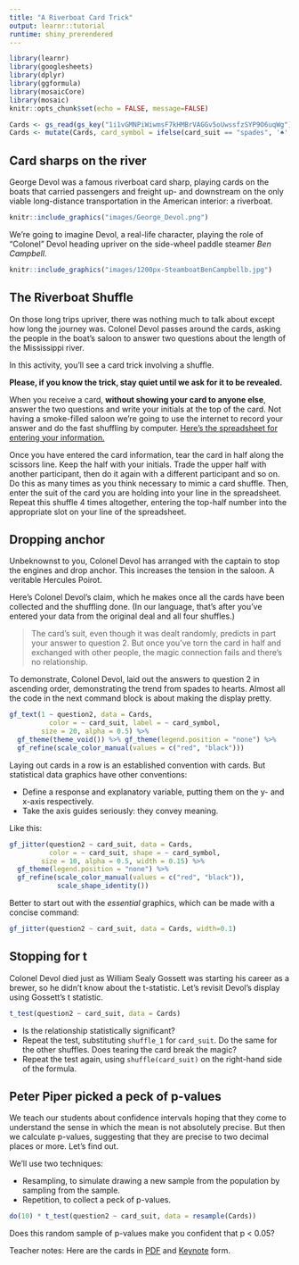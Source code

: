 ```yaml
---
title: "A Riverboat Card Trick"
output: learnr::tutorial
runtime: shiny_prerendered
---
```


```r
library(learnr)
library(googlesheets)
library(dplyr)
library(ggformula)
library(mosaicCore)
library(mosaic)
knitr::opts_chunk$set(echo = FALSE, message=FALSE)
```

```r
Cards <- gs_read(gs_key("1i1vGMNPiWiwmsF7kHMBrVAGGv5oUwssfzSYP9O6uqWg"))
Cards <- mutate(Cards, card_symbol = ifelse(card_suit == "spades", '♠', '♥'))
```

## Card sharps on the river

George Devol was a famous riverboat card sharp, playing cards on the boats that carried passengers and freight up- and downstream on the only viable long-distance transportation in the American interior: a riverboat. 

```r
knitr::include_graphics("images/George_Devol.png")
```

We're going to imagine Devol, a real-life character, playing the role of "Colonel" Devol heading upriver on the side-wheel paddle steamer *Ben Campbell*.

```r
knitr::include_graphics("images/1200px-SteamboatBenCampbellb.jpg")
```

## The Riverboat Shuffle

On those long trips upriver, there was nothing much to talk about except how long the journey was. Colonel Devol passes around the cards, asking the people in the boat's saloon to answer two questions about the length of the Mississippi river.

In this activity, you'll see a card trick involving a shuffle.

**Please, if you know the trick, stay quiet until we ask for it to be revealed.**

When you receive a card, **without showing your card to anyone else**, answer the two questions and write your initials at the top of the card. Not having a smoke-filled saloon we're going to use the internet to record your answer and do the fast shuffling by computer. [Here's the spreadsheet for entering your information.](https://docs.google.com/spreadsheets/d/1i1vGMNPiWiwmsF7kHMBrVAGGv5oUwssfzSYP9O6uqWg/edit?usp=sharing)

Once you have entered the card information, tear the card in half along the scissors line. Keep the half with your initials. Trade the upper half with another participant, then do it again with a different participant and so on. Do this as many times as you think necessary to mimic a card shuffle. Then, enter the suit of the card you are holding into your line in the spreadsheet. Repeat this shuffle 4 times altogether, entering the top-half number into the appropriate slot on your line of the spreadsheet.

## Dropping anchor

Unbeknownst to you, Colonel Devol has arranged with the captain to stop the engines and drop anchor. This increases the tension in the saloon. A veritable Hercules Poirot.

Here's Colonel Devol's claim, which he makes once all the cards have been collected and the shuffling done. (In our language, that's after you've entered your data from the original deal and all four shuffles.)

> The card's suit, even though it was dealt randomly, predicts in part your answer to question 2. But once you've torn the card in half and exchanged with other people, the magic connection fails and there's no relationship. 

To demonstrate, Colonel Devol, laid out the answers to question 2 in ascending order, demonstrating the trend from spades to hearts. Almost all the code in the next command block is about making the display pretty.

```r
gf_text(1 ~ question2, data = Cards,
          color = ~ card_suit, label = ~ card_symbol,
        size = 20, alpha = 0.5) %>%
  gf_theme(theme_void()) %>% gf_theme(legend.position = "none") %>%
  gf_refine(scale_color_manual(values = c("red", "black")))
```

Laying out cards in a row is an established convention with cards. But statistical data graphics have other conventions:

* Define a response and explanatory variable, putting them on the y- and x-axis respectively.
* Take the axis guides seriously: they convey meaning.

Like this:

```r
gf_jitter(question2 ~ card_suit, data = Cards,
          color = ~ card_suit, shape = ~ card_symbol,
        size = 10, alpha = 0.5, width = 0.15) %>%
  gf_theme(legend.position = "none") %>%
  gf_refine(scale_color_manual(values = c("red", "black")),
            scale_shape_identity())
```

Better to start out with the *essential* graphics, which can be made with a concise command:

```r
gf_jitter(question2 ~ card_suit, data = Cards, width=0.1)
```

## Stopping for t

Colonel Devol died just as William Sealy Gossett was starting his career as a brewer, so he didn't know about the t-statistic. Let's revisit Devol's display using Gossett's t statistic.


```r
t_test(question2 ~ card_suit, data = Cards)
```

* Is the relationship statistically significant?
* Repeat the test, substituting `shuffle_1` for `card_suit`. Do the same for the other shuffles. Does tearing the card break the magic?
* Repeat the test again, using `shuffle(card_suit)` on the right-hand side of the formula.

## Peter Piper picked a peck of p-values

We teach our students about confidence intervals hoping that they come to understand the sense in which the mean is not absolutely precise. But then we calculate p-values, suggesting that they are precise to two decimal places or more. Let's find out.

We'll use two techniques:

* Resampling, to simulate drawing a new sample from the population by sampling from the sample.
* Repetition, to collect a peck of p-values.

```r
do(10) * t_test(question2 ~ card_suit, data = resample(Cards))
```

Does this random sample of p-values make you confident that p < 0.05? 

Teacher notes: Here are the cards in [PDF](www/Cards.pdf) and [Keynote](www.Cards.key) form.

